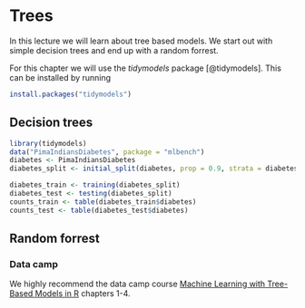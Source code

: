 # Trees {#lecture5}

In this lecture we will learn about tree based models. We start out with simple decision trees and end up with a random forrest. 

For this chapter we will use the *tidymodels* package [@tidymodels]. This can be installed by running
```r
install.packages("tidymodels")
```


## Decision trees


```r
library(tidymodels)
data("PimaIndiansDiabetes", package = "mlbench")
diabetes <- PimaIndiansDiabetes
diabetes_split <- initial_split(diabetes, prop = 0.9, strata = diabetes)

diabetes_train <- training(diabetes_split)
diabetes_test <- testing(diabetes_split)
counts_train <- table(diabetes_train$diabetes)
counts_test <- table(diabetes_test$diabetes)
```



## Random forrest


### Data camp {-}

We highly recommend the data camp course [Machine Learning with Tree-Based Models in R](https://app.datacamp.com/learn/courses/machine-learning-with-tree-based-models-in-r) chapters 1-4.